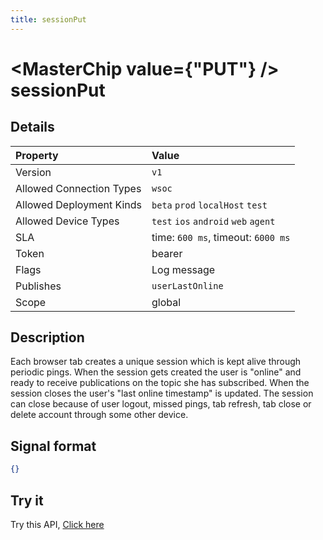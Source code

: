```yaml
---
title: sessionPut
---
```



# <MasterChip value={"PUT"} /> sessionPut

## Details

| Property | Value | 
| :--- | :--- | 
| Version | `v1` |
| Allowed Connection Types | `wsoc`  |
| Allowed Deployment Kinds | `beta` `prod` `localHost` `test`  |
| Allowed Device Types | `test` `ios` `android` `web` `agent`  |
| SLA | time: `600 ms`, timeout: `6000 ms` |
| Token | bearer |
| Flags | Log message |
| Publishes | `userLastOnline`  |
| Scope | global |


## Description

Each browser tab creates a unique session which is kept alive through periodic pings. When the session gets
created the user is "online" and ready to receive publications on the topic she has subscribed. When the
session closes the user's "last online timestamp" is updated. The session can close because of user logout,
missed pings, tab refresh, tab close or delete account through some other device.

## Signal format

```json copy
{}
```

## Try it

Try this API, [Click here](https://web.neome.ai/api?path=core_session_sessionPut)

